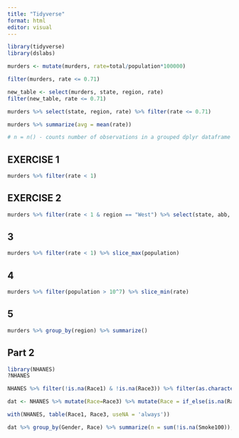 ```yaml
---
title: "Tidyverse"
format: html
editor: visual
---
```


```r
library(tidyverse)
library(dslabs)
```

```r
murders <- mutate(murders, rate=total/population*100000)
```

```r
filter(murders, rate <= 0.71)
```

```r
new_table <- select(murders, state, region, rate)
filter(new_table, rate <= 0.71)
```

```r
murders %>% select(state, region, rate) %>% filter(rate <= 0.71)
```

```r
murders %>% summarize(avg = mean(rate))
```

```r
# n = n() - counts number of observations in a grouped dplyr dataframe 
```

## EXERCISE 1

```r
murders %>% filter(rate < 1)
```

## EXERCISE 2

```r
murders %>% filter(rate < 1 & region == "West") %>% select(state, abb, population, total, rate)
```

## 3

```r
murders %>% filter(rate < 1) %>% slice_max(population)
```

## 4

```r
murders %>% filter(population > 10^7) %>% slice_min(rate)
```


## 5

```r
murders %>% group_by(region) %>% summarize()
```

## Part 2

```r
library(NHANES)
?NHANES
```

```r
NHANES %>% filter(!is.na(Race1) & !is.na(Race3)) %>% filter(as.character(Race1) != as.character(Race3)) %>% count(Race1, Race3)
```

```r
dat <- NHANES %>% mutate(Race=Race3) %>% mutate(Race = if_else(is.na(Race), Race1, Race))
```

```r
with(NHANES, table(Race1, Race3, useNA = 'always'))
```

```r
dat %>% group_by(Gender, Race) %>% summarize(n = sum(!is.na(Smoke100)), smoke = sum(SmokeNow == "Yes", na.rm = TRUE)) %>% mutate(smoke = smoke/n) %>% arrange(n)
```
